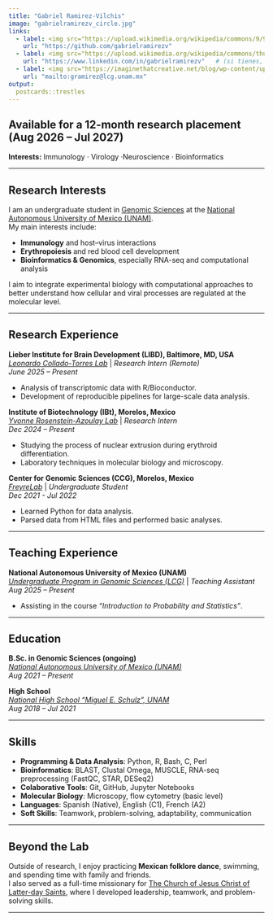 ```yaml
---
title: "Gabriel Ramirez-Vilchis"
image: "gabrielramirezv_circle.jpg"
links:
  - label: <img src="https://upload.wikimedia.org/wikipedia/commons/9/91/Octicons-mark-github.svg" width=30 height=30>
    url: "https://github.com/gabrielramirezv"
  - label: <img src="https://upload.wikimedia.org/wikipedia/commons/thumb/c/ca/LinkedIn_logo_initials.png/500px-LinkedIn_logo_initials.png" width=30 height=30>
    url: "https://www.linkedin.com/in/gabrielramirezv"   # (si tienes, cámbialo; si no, elimínalo)
  - label: <img src="https://imaginethatcreative.net/blog/wp-content/uploads/2023/06/2250206.png" width=30 height=30>
    url: "mailto:gramirez@lcg.unam.mx"
output:
  postcards::trestles
---
```



## Available for a 12-month research placement (Aug 2026 – Jul 2027)  
**Interests:** Immunology · Virology ·Neuroscience · Bioinformatics  

---

## Research Interests  

I am an undergraduate student in [Genomic Sciences](https://www.lcg.unam.mx/) at the [National Autonomous University of Mexico (UNAM)](https://www.unam.mx/).  
My main interests include:  

- **Immunology** and host–virus interactions  
- **Erythropoiesis** and red blood cell development  
- **Bioinformatics & Genomics**, especially RNA-seq and computational analysis  

I aim to integrate experimental biology with computational approaches to better understand how cellular and viral processes are regulated at the molecular level.  

---

## Research Experience  

**Lieber Institute for Brain Development (LIBD), Baltimore, MD, USA**  
*[Leonardo Collado-Torres Lab](https://lcolladotor.github.io/)* | *Research Intern (Remote)*  
*June 2025 – Present*  

- Analysis of transcriptomic data with R/Bioconductor.  
- Development of reproducible pipelines for large-scale data analysis.  


**Institute of Biotechnology (IBt), Morelos, Mexico**  
*[Yvonne Rosenstein-Azoulay Lab](https://www.ibt.unam.mx/agrupacion/direccion-22/departamento-de-medicina-molecular-y-bioprocesos-52/grupo-de-la-dra-yvonne-rosenstein-14)* | *Research Intern*  
*Dec 2024 – Present*  

- Studying the process of nuclear extrusion during erythroid differentiation.  
- Laboratory techniques in molecular biology and microscopy.  


**Center for Genomic Sciences (CCG), Morelos, Mexico**  
*[FreyreLab](http://freyrelab.org/en/)* | *Undergraduate Student*  
*Dec 2021 - Jul 2022*

- Learned Python for data analysis.  
- Parsed data from HTML files and performed basic analyses.  


---

## Teaching Experience  

**National Autonomous University of Mexico (UNAM)**  
*[Undergraduate Program in Genomic Sciences (LCG)](https://www.lcg.unam.mx/)* | *Teaching Assistant*  
*Aug 2025 – Present*  

- Assisting in the course _"Introduction to Probability and Statistics"_.  

---

## Education  

**B.Sc. in Genomic Sciences (ongoing)**  
_[National Autonomous University of Mexico (UNAM)](https://www.lcg.unam.mx/)_  
*Aug 2021 – Present*  

**High School**  
_[National High School "Miguel E. Schulz", UNAM](https://prepa8.unam.mx/p8/)_  
*Aug 2018 – Jul 2021*  

---

## Skills  

- **Programming & Data Analysis**: Python, R, Bash, C, Perl    
- **Bioinformatics**: BLAST, Clustal Omega, MUSCLE, RNA-seq preprocessing (FastQC, STAR, DESeq2)  
- **Colaborative Tools**: Git, GitHub, Jupyter Notebooks  
- **Molecular Biology**: Microscopy, flow cytometry (basic level)  
- **Languages**: Spanish (Native), English (C1), French (A2)  
- **Soft Skills**: Teamwork, problem-solving, adaptability, communication  

---

## Beyond the Lab  

Outside of research, I enjoy practicing **Mexican folklore dance**, swimming, and spending time with family and friends.  
I also served as a full-time missionary for [The Church of Jesus Christ of Latter-day Saints](https://www.churchofjesuschrist.org/), where I developed leadership, teamwork, and problem-solving skills.  

---
